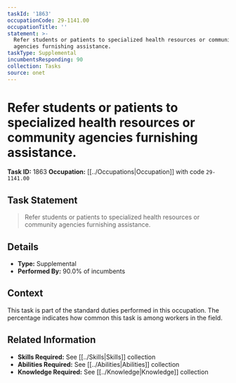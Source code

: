 ```yaml
---
taskId: '1863'
occupationCode: 29-1141.00
occupationTitle: ''
statement: >-
  Refer students or patients to specialized health resources or community
  agencies furnishing assistance.
taskType: Supplemental
incumbentsResponding: 90
collection: Tasks
source: onet
---
```

# Refer students or patients to specialized health resources or community agencies furnishing assistance.

**Task ID:** 1863
**Occupation:** [[../Occupations|Occupation]] with code `29-1141.00`

## Task Statement

> Refer students or patients to specialized health resources or community agencies furnishing assistance.

## Details

- **Type:** Supplemental
- **Performed By:** 90.0% of incumbents

## Context

This task is part of the standard duties performed in this occupation. The percentage indicates how common this task is among workers in the field.

## Related Information

- **Skills Required:** See [[../Skills|Skills]] collection
- **Abilities Required:** See [[../Abilities|Abilities]] collection
- **Knowledge Required:** See [[../Knowledge|Knowledge]] collection
